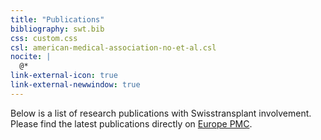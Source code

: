 ```yaml
---
title: "Publications"
bibliography: swt.bib
css: custom.css
csl: american-medical-association-no-et-al.csl
nocite: |
  @*
link-external-icon: true
link-external-newwindow: true
---
```


Below is a list of research publications with Swisstransplant involvement. Please find the latest publications directly on [Europe PMC](https://europepmc.org/search?query=%28AFF%3A%22Swisstransplant%22%29&page=1&sortBy=FIRST_PDATE_D%2Bdesc).

::: {#refs entry-spacing="1"}
:::
